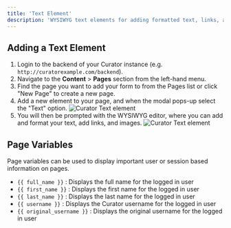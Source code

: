 ```yaml
---
title: 'Text Element'
description: 'WYSIWYG text elements for adding formatted text, links, and images to your Curator pages.'
---
```


## Adding a Text Element

1. Login to the backend of your Curator instance (e.g. `http://curatorexample.com/backend`).
2. Navigate to the **Content** > **Pages** section from the left-hand menu.
3. Find the page you want to add your form to from the Pages list or click "New Page" to create a new page.
4. Add a new element to your page, and when the modal pops-up select the "Text" option.
![Curator Text element](/assets/images/site_content_design/pages/add_text_element.png)
5. You will then be prompted with the WYSIWYG editor, where you can add and format your text, add links, and images.
![Curator Text element](/assets/images/site_content_design/pages/add_text_to_text_element.png)

## Page Variables

Page variables can be used to display important user or session based information on pages.

- `{{ full_name }}` : Displays the full name for the logged in user
- `{{ first_name }}` : Displays the first name for the logged in user
- `{{ last_name }}` : Displays the last name for the logged in user
- `{{ username }}` : Displays the Curator username for the logged in user
- `{{ original_username }}` : Displays the original username for the logged in user
